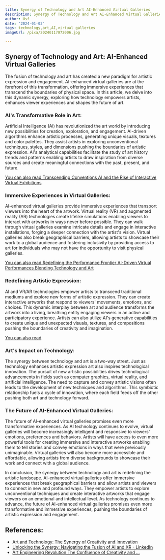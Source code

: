 ```yaml
---
title: Synergy of Technology and Art AI-Enhanced Virtual Galleries
description: Synergy of Technology and Art AI-Enhanced Virtual Galleries
author: Usf
date: '2024-01-03'
tags: technology,art,AI,virtual galleries
imageUrl: /pixa/20240117072006.jpg

---
```

## Synergy of Technology and Art: AI-Enhanced Virtual Galleries

The fusion of  technology  and art has created a new paradigm for artistic expression and engagement. AI-enhanced virtual galleries are at  the forefront of this transformation, offering immersive experiences that transcend the boundaries of physical space. In this article, we delve into this dynamic synergy, exploring  how technology empowers artists, enhances viewer experiences and shapes the future of art.

### AI's Transformative Role in Art:

Artificial Intelligence (AI) has revolutionized the art world by introducing new possibilities for creation, exploration, and engagement. AI-driven algorithms  enhance artistic processes, generating unique visuals, textures and color palettes. They  assist artists in exploring unconventional techniques, styles, and dimensions pushing the boundaries of artistic  expression. AI's analytical capabilities facilitate the  study of art history trends and patterns enabling artists to draw inspiration from  diverse sources  and create  meaningful connections with the past, present, and future.

[You can also read Transcending Conventions AI and the Rise  of  Interactive Virtual Exhibitions](Transcending%20Conventions%20AI%20and%20the%20Rise%20of%20Interactive%20Virtual%20Exhibitions)


### Immersive Experiences in Virtual Galleries:

AI-enhanced  virtual  galleries provide  immersive experiences  that transport viewers into the heart of  the artwork. Virtual reality (VR) and augmented  reality (AR) technologies create lifelike simulations enabling viewers to interact with artworks in ways never before possible. They can walk through virtual galleries  examine intricate details and  engage in interactive installations, forging a deeper connection  with the artist's vision. Virtual galleries  also  break geographical barriers, allowing  artists to  showcase their work  to a global audience and fostering inclusivity by  providing access to art  for individuals who may not have the opportunity to visit physical galleries.

[You can also  read  Redefining the Performance Frontier AI-Driven Virtual Performances Blending Technology and Art](Redefining%20the%20Performance%20Frontier%20AI-Driven%20Virtual%20Performances%20Blending%20Technology%20and%20Art)


### Redefining Artistic Expression:

AI and  VR/AR technologies empower artists to transcend traditional  mediums and explore new forms of artistic expression. They can create interactive artworks that respond to viewers'  movements, emotions, and choices. This dynamic interplay between art and audience transforms the artwork into a living, breathing entity engaging viewers in an active  and  participatory experience.  Artists can also utilize AI's generative capabilities to create unique and unexpected visuals,  textures,  and compositions pushing the boundaries of creativity and imagination.

[You can also  read ]()


### Art's Impact on Technology:

The synergy between technology and art is a two-way street. Just  as technology enhances artistic expression art also inspires technological innovation. The pursuit of  new artistic possibilities drives technological advancements in fields such as computer graphics, virtual reality, and artificial intelligence. The need to capture and convey artistic visions often leads to the development of new techniques and algorithms. This  symbiotic relationship fuels a cycle of innovation, where each field feeds off the other pushing both  art and  technology forward.

### The Future of AI-Enhanced Virtual Galleries:

The future  of AI-enhanced virtual galleries promises even more transformative experiences. As AI technology continues to evolve,  virtual galleries will become increasingly intelligent and responsive to viewers' emotions, preferences and behaviors. Artists will have access to even  more powerful  tools for creating  immersive and interactive artworks enabling them to tell  stories and convey emotions  in ways that were previously unimaginable. Virtual  galleries will also become more accessible  and affordable, allowing artists from diverse backgrounds to showcase their work and connect with a  global audience.

In  conclusion, the synergy between technology and  art is redefining the artistic landscape. AI-enhanced virtual galleries offer immersive experiences that break geographical barriers and allow artists and viewers to connect in new and profound ways. They empower artists to explore unconventional techniques and create interactive artworks that engage viewers on an  emotional and intellectual level. As technology continues to advance, the future of  AI-enhanced virtual galleries promises even more transformative and  immersive experiences, pushing the boundaries of artistic expression and engagement.

## References:
- [Art and Technology: The Synergy of Creativity and Innovation](https://medium.com/@creath/art-and-technology-the-synergy-of-creativity-and-innovation-26c6ce644ae4)
- [Unlocking the Synergy: Navigating the Fusion of AI and XR - LinkedIn](https://www.linkedin.com/pulse/unlocking-synergy-navigating-fusion-ai-xr-xrcouture)
- [Art Engineering Revolution The Confluence of Creativity and ...](https://utilitiesone.com/art-engineering-revolution-the-confluence-of-creativity-and-technicality)
